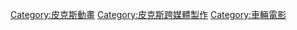 {{DEFAULTSORT:Cars}}

[[Category:皮克斯動畫|Category:皮克斯動畫]]
[[Category:皮克斯跨媒體製作|Category:皮克斯跨媒體製作]]
[[Category:車輛電影|Category:車輛電影]]